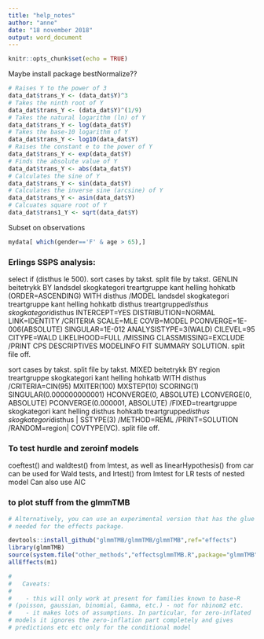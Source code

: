 ```yaml
---
title: "help_notes"
author: "anne"
date: "18 november 2018"
output: word_document
---
```


```r
knitr::opts_chunk$set(echo = TRUE)
```


Maybe install package bestNormalize??

```r
# Raises Y to the power of 3
data_dat$trans_Y <- (data_dat$Y)^3      
# Takes the ninth root of Y
data_dat$trans_Y <- (data_dat$Y)^(1/9)  
# Takes the natural logarithm (ln) of Y
data_dat$trans_Y <- log(data_dat$Y)     
# Takes the base-10 logarithm of Y
data_dat$trans_Y <- log10(data_dat$Y)   
# Raises the constant e to the power of Y
data_dat$trans_Y <- exp(data_dat$Y)     
# Finds the absolute value of Y
data_dat$trans_Y <- abs(data_dat$Y)    
# Calculates the sine of Y
data_dat$trans_Y <- sin(data_dat$Y)    
# Calculates the inverse sine (arcsine) of Y
data_dat$trans_Y <- asin(data_dat$Y)   
# Calcuates square root of Y
data_dat$trans1_Y <- sqrt(data_dat$Y)
```



Subset on observations
```r
mydata[ which(gender=='F' & age > 65),]
```


### Erlings SSPS analysis:

select if (disthus le 500).
sort cases by takst.
split file by takst.
GENLIN beitetrykk BY landsdel skogkategori treartgruppe kant helling hohkatb (ORDER=ASCENDING) WITH disthus
  /MODEL landsdel skogkategori treartgruppe kant helling hohkatb disthus treartgruppe*disthus skogkategori*disthus INTERCEPT=YES
DISTRIBUTION=NORMAL LINK=IDENTITY
  /CRITERIA SCALE=MLE COVB=MODEL PCONVERGE=1E-006(ABSOLUTE) SINGULAR=1E-012 ANALYSISTYPE=3(WALD) 
    CILEVEL=95 CITYPE=WALD LIKELIHOOD=FULL
  /MISSING CLASSMISSING=EXCLUDE
  /PRINT CPS DESCRIPTIVES MODELINFO FIT SUMMARY SOLUTION.
split file off.

sort cases by takst.
split file by takst.
MIXED beitetrykk BY region treartgruppe skogkategori kant helling hohkatb WITH disthus
  /CRITERIA=CIN(95) MXITER(100) MXSTEP(10) SCORING(1) SINGULAR(0.000000000001) HCONVERGE(0, 
    ABSOLUTE) LCONVERGE(0, ABSOLUTE) PCONVERGE(0.000001, ABSOLUTE)
  /FIXED=treartgruppe skogkategori kant helling disthus hohkatb treartgruppe*disthus skogkategori*disthus | 
    SSTYPE(3)
  /METHOD=REML
  /PRINT=SOLUTION
  /RANDOM=region| COVTYPE(VC).
split file off.


### To test hurdle and zeroinf models
coeftest() and waldtest() from lmtest, as well as linearHypothesis()
from car can be used for Wald tests, and lrtest() from lmtest for LR tests of nested model
Can also use AIC



### to plot stuff from the glmmTMB
```r

# Alternatively, you can use an experimental version that has the glue
# needed for the effects package.

devtools::install_github("glmmTMB/glmmTMB/glmmTMB",ref="effects")
library(glmmTMB)
source(system.file("other_methods","effectsglmmTMB.R",package="glmmTMB"))
allEffects(m1)

# 
#   Caveats:
# 
#    - this will only work at present for families known to base-R
# (poisson, gaussian, binomial, Gamma, etc.) - not for nbinom2 etc.
#    - it makes lots of assumptions. In particular, for zero-inflated
# models it ignores the zero-inflation part completely and gives
# predictions etc etc only for the conditional model

```

